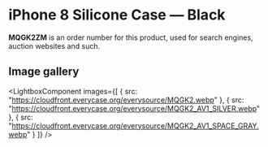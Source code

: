 
# iPhone 8 Silicone Case — Black

<Callout type='info' emoji='👉🏻'>**MQGK2ZM** is an order number for this product, used for search engines, auction websites and such.</Callout>

## Image gallery

<LightboxComponent
    images={[
      {
        src: "https://cloudfront.everycase.org/everysource/MQGK2.webp"
      },
      {
        src: "https://cloudfront.everycase.org/everysource/MQGK2_AV1_SILVER.webp"
      },
      {
        src: "https://cloudfront.everycase.org/everysource/MQGK2_AV1_SPACE_GRAY.webp"
      }
    ]}
  />
